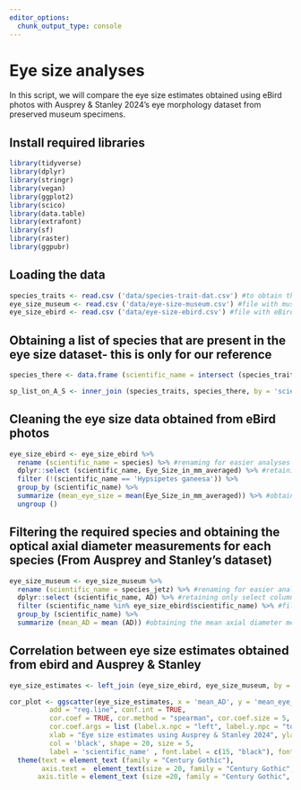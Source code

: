 ```yaml
---
editor_options: 
  chunk_output_type: console
---
```


# Eye size analyses 

In this script, we will compare the eye size estimates obtained using eBird photos with Ausprey & Stanley 2024's eye morphology dataset from preserved museum specimens.

## Install required libraries  

```r
library(tidyverse)
library(dplyr)
library(stringr)
library(vegan)
library(ggplot2)
library(scico)
library(data.table)
library(extrafont)
library(sf)
library(raster)
library(ggpubr)
```

## Loading the data

```r
species_traits <- read.csv ('data/species-trait-dat.csv') #to obtain the list of required species
eye_size_museum <- read.csv ('data/eye-size-museum.csv') #file with museum-derived eye size measurements
eye_size_ebird <- read.csv ('data/eye-size-ebird.csv') #file with eBird photo-derived eye size measurements
```

## Obtaining a list of species that are present in the eye size dataset- this is only for our reference

```r
species_there <- data.frame (scientific_name = intersect (species_traits$scientific_name, eye_size_museum$species_jetz))

sp_list_on_A_S <- inner_join (species_traits, species_there, by = 'scientific_name') 
```

## Cleaning the eye size data obtained from eBird photos

```r
eye_size_ebird <- eye_size_ebird %>%
  rename (scientific_name = species) %>% #renaming for easier analyses
  dplyr::select (scientific_name, Eye_Size_in_mm_averaged) %>% #retaining only select columns
  filter (!(scientific_name == 'Hypsipetes ganeesa')) %>%
  group_by (scientific_name) %>%
  summarize (mean_eye_size = mean(Eye_Size_in_mm_averaged)) %>% #obtaining the mean eye size measurements for our species
  ungroup ()
```

## Filtering the required species and obtaining the optical axial diameter measurements for each species (From Ausprey and Stanley's dataset)

```r
eye_size_museum <- eye_size_museum %>%
  rename (scientific_name = species_jetz) %>% #renaming for easier analyses
  dplyr::select (scientific_name, AD) %>% #retaining only select columns
  filter (scientific_name %in% eye_size_ebird$scientific_name) %>% #filtering the required species
  group_by (scientific_name) %>%
  summarize (mean_AD = mean (AD)) #obtaining the mean axial diameter measurements for our species
```

## Correlation between eye size estimates obtained from ebird and Ausprey & Stanley

```r
eye_size_estimates <- left_join (eye_size_ebird, eye_size_museum, by = 'scientific_name') #combining both the data

cor_plot <- ggscatter(eye_size_estimates, x = 'mean_AD', y = 'mean_eye_size', 
          add = "reg.line", conf.int = TRUE, 
          cor.coef = TRUE, cor.method = "spearman", cor.coef.size = 5, 
          cor.coef.args = list (label.x.npc = "left", label.y.npc = "top"),
          xlab = "Eye size estimates using Ausprey & Stanley 2024", ylab = "Eye size estimates using eBird", 
          col = 'black', shape = 20, size = 5,
          label = 'scientific_name' , font.label = c(15, "black"), font.family = "Century Gothic", repel = TRUE) +
  theme(text = element_text (family = "Century Gothic"),
        axis.text =  element_text(size = 20, family = "Century Gothic", colour = "black"),
       axis.title = element_text (size =20, family = "Century Gothic", colour = "black")) 

```


